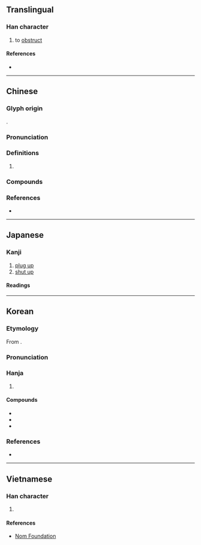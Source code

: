 {{character info}}
==Translingual==

===Han character===
{{Han char|rn=32|rad=土|as=13|sn=16|four=00104|canj=YVGG|ids=⿱雍土}}

# to [[obstruct]]

====References====
* {{Han ref|kx=0240.180|dkj=05524|dj=0480.040|hdz=10493.040|uh=58C5|ud=22725|bh=BEC3|bd=48835}}

----

==Chinese==
{{zh-forms|alt=㙲,雍,邕,廱,𡓱,𡔏,㽫}}

===Glyph origin===
{{Han etym}}
{{Han compound|雍|土|ls=psc|c1=p|c2=s|t2=soil; ground}}.

===Pronunciation===
{{zh-pron
|m=yōng,yǒng
|c=jung1,ngung1,jung2
|h=pfs=yûng
|mn=iong/èng
|mc=y
|oc=y
|cat=
}}

===Definitions===
{{zh-hanzi}}

# {{rfdef|zh}}

===Compounds===
{{zh-der|交通壅塞|培壅|壅土|壅塞|壅滯|壅蔽|壅門|壅閉|懸壅垂|鄣壅}}

===References===
* {{R:yue:Hanzi}}

----

==Japanese==

===Kanji===
{{ja-kanji|grade=|rs=土13}}

# [[plug up]]
# [[shut up]]

====Readings====
{{ja-readings|goon=[[ゆ]] (yu)|kanon=[[よう]] (yō)|kun=[[ふさぐ]] (fusagu)}}

----

==Korean==

===Etymology===
From {{der|ko|ltc|sort=옹|-}} {{ltc-l|壅|id=2}}.
{{hanja-ety
|dk={{hanja-dongguk|ᅙᅩᇰ〯|qwǒng}}
|m={{hanja-hunmong|오ᇰ〯|wǒng|雜語#하05A}}
|mh=[[붓도도다|붓도돌〮]] 오ᇰ〯 
|m2={{hanja-sinjeung|&nbsp;옹|wong}}
|m2h=[[막다|마ᄀᆞᆯ]] 옹
}}
===Pronunciation===
{{ko-hanja-pron|옹|l=y}}

===Hanja===
{{ko-hanja-search}}
{{ko-hanja|막다|막을|옹}}

# {{hanja form of|옹|to [[block]]; to [[obstruct]]}}

====Compounds====
{{der-top3|Compounds}}
* {{ko-l|옹졸|壅拙}}
* {{ko-l|옹색|壅塞}}
* {{ko-l|옹고집|壅固執}}
{{der-bottom}}

===References===
* {{R:hanjadoc|2006}}

----

==Vietnamese==

===Han character===
{{vi-readings|reading=ung|rs=土13}}

# {{rfdef|vi|sort=土13}}

====References====
* [http://nomfoundation.org/common/nom_details.php?codepoint=58c5 Nom Foundation]